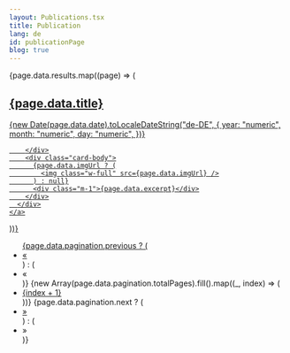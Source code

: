 ```yaml
---
layout: Publications.tsx
title: Publication
lang: de
id: publicationPage
blog: true
---
```



<div>
  {page.data.results.map((page) => (
    <a class="text-decoration-none" href={page.data.url}>
      <div class="card my-4 text-white">
        <div class="card-header">
            <div class="row">
              <div class="col-10">
                <h2 class="text-xl font-medium">{page.data.title}</h2>
              </div>
              <div class="col-2 text-right d-flex justify-content-end">
              <span>
                {new Date(page.data.date).toLocaleDateString("de-DE", {
                  year: "numeric",
                  month: "numeric",
                  day: "numeric",
                })}
              </span>
          </div>
            </div>

        </div>
        <div class="card-body">
          {page.data.imgUrl ? (
            <img class="w-full" src={page.data.imgUrl} />
          ) : null}
          <div class="m-1">{page.data.excerpt}</div>
        </div>
      </div>
    </a>

))}

</div>

<nav>
  <ul class="pagination">
    {page.data.pagination.previous ? (
      <li class="page-item">
        <a class="page-link" href={`/publication/${page.data.pagination.previous}`}>
          &laquo;
        </a>
      </li>
    ) : (
      <li class="page-item">
        <a class="page-link disabled">&laquo;</a>
      </li>
    )}
    {new Array(page.data.pagination.totalPages).fill().map((_, index) => (
      <li class="page-item">
        <a class="page-link" href={`/publication/page/${index + 1}`}>
          {index + 1}
        </a>
      </li>
    ))}
    {page.data.pagination.next ? (
      <li class="page-item">
        <a class="page-link" href={`/publication/${page.data.pagination.next}`}>
          &raquo;
        </a>
      </li>
    ) : (
      <li class="page-item">
        <a class="page-link disabled">&raquo;</a>
      </li>
    )}
  </ul>
</nav>
